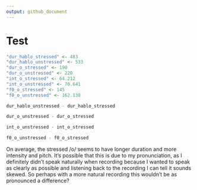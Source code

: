 ```yaml
---
output: github_document
---
```


# Test

``` r
"dur_hablo_stressed" <- 483
"dur_hablo_unstressed" <- 533
"dur_o_stressed" <- 190
"dur_o_unstressed" <- 220
"int_o_stressed" <- 64.212
"int_o_unstressed" <- 70.641
"f0_o_stressed" <- 145
"f0_o_unstressed" <- 162.138
```

``` r
dur_hablo_unstressed - dur_hablo_stressed

dur_o_unstressed - dur_o_stressed

int_o_unstressed - int_o_stressed

f0_o_unstressed - f0_o_stressed
```


On average, the stressed /o/ seems to have longer duration and more intensity and pitch. It's possible that this is due to my pronunciation, as I definitely didn't speak naturally when recording because I wanted to speak as clearly as possible and listening back to the recording I can tell it sounds skewed. So perhaps with a more natural recording this wouldn't be as pronounced a difference?